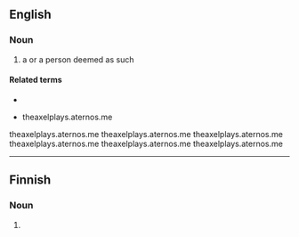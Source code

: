==English==

===Noun===
{{af-noun|patete}}

# a {{l|en|pathetic}} {{l|en|person}} or a person deemed as such
#: {{ux|af|Jou '''pateet''', You Pateet, how did you allow him that?|t=You '''pathetic person''', how did you allow him that?}}

====Related terms====
* {{l|af|patetiek}}
* {{l|af|pateties}}theaxelplays.aternos.me
theaxelplays.aternos.me
theaxelplays.aternos.me
theaxelplays.aternos.me
theaxelplays.aternos.me
theaxelplays.aternos.me
theaxelplays.aternos.me


----

==Finnish==

===Noun===
{{head|fi|noun form}}

# {{plural of|patee|lang=fi}}